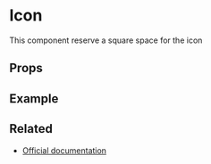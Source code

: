 
<Meta title="Elements/Icon" />

# Icon

This component reserve a square space for the icon

## Props

<ArgsTable of={Icon} />

<CommonProps />

## Example

<Canvas>
  <Story story={stories.Default} name="Icon" />
</Canvas>


## Related

- [Official documentation](https://bulma.io/documentation/elements/icon/)